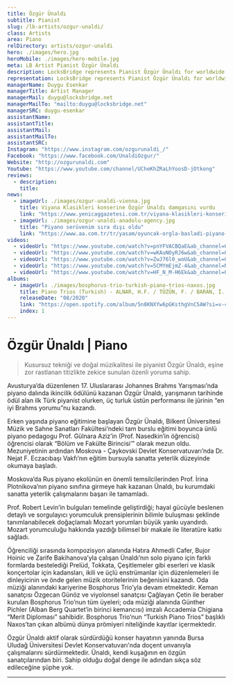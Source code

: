 ```yaml
---
title: Özgür Ünaldı
subtitle: Pianist
slug: /lb-artists/ozgur-unaldi/
class: Artists
area: Piano
relDirectory: artists/ozgur-unaldi
hero: ./images/hero.jpg
heroMobile: ./images/hero-mobile.jpg
meta: LB Artist Pianist Özgür Ünaldı
description: LocksBridge represents Pianist Özgür Ünaldı for worldwide general management.
representation: LocksBridge represents Pianist Özgür Ünaldı for worldwide general management.
managerName: Duygu Esenkar
managerTitle: Artist Manager
managerMail: duygu@locksbridge.net
managerMailTo: "mailto:duygu@locksbridge.net"
managerSRC: duygu-esenkar
assistantName:
assistantTitle:
assistantMail:
assistantMailTo:
assistantSRC:
Instagram: "https://www.instagram.com/ozgurunaldi_/"
Facebook: "https://www.facebook.com/UnaldiOzgur/"
Website: "http://ozgurunaldi.com"
Youtube: "https://www.youtube.com/channel/UCheKhZRaLhYoosD-jOtkong"
reviews:
  - description:
    title:
news:
  - imageUrl: ./images/ozgur-unaldi-vienna.jpg
    title: Viyana Klasikleri konserine Özgür Ünaldı damgasını vurdu
    link: "https://www.yenicaggazetesi.com.tr/viyana-klasikleri-konserine-ozgur-unaldi-damgasini-vurdu-318356h.htm"
  - imageUrl: ./images/ozgur-unaldi-anadolu-agency.jpg
    title: "Piyano serüvenim sıra dışı oldu"
    link: "https://www.aa.com.tr/tr/yasam/oyuncak-orgla-basladi-piyano-virtuozu-oldu/1007286"
videos:
  - videoUrl: "https://www.youtube.com/watch?v=pnYFVACBQaE&ab_channel=GedikSanat"
  - videoUrl: "https://www.youtube.com/watch?v=wKAuNOyRJ6w&ab_channel=OzgurUnaldi"
  - videoUrl: "https://www.youtube.com/watch?v=ZwJ76l0_woU&ab_channel=GokhanAybulus"
  - videoUrl: "https://www.youtube.com/watch?v=5CMYmEjmZ-4&ab_channel=NemethQuartet"
  - videoUrl: "https://www.youtube.com/watch?v=HF_N_M-H6Ek&ab_channel=OzgurUnaldi"
albums:
  - imageUrl: ./images/bosphorus-trio-turkish-piano-trios-naxos.jpg
    title: Piano Trios (Turkish) - ALNAR, H.F. / TÜZÜN, F. / BARAN, İ. / BALCI, O. (Bosphorus Trio)
    releaseDate: "08/2020"
    link: "https://open.spotify.com/album/5n8KNXYw6pGKsthgVnC5AW?si=v-4XvDrRTr2kAtcDFu3XZQ"
    index: 1
---
```

# Özgür Ünaldı | Piano

> Kusursuz tekniği ve doğal müzikalitesi ile piyanist Özgür Ünaldı, eşine zor rastlanan titizlikte zekice sunulan özenli yoruma sahip.

Avusturya’da düzenlenen 17. Uluslararası Johannes Brahms Yarışması’nda piyano dalında ikincilik ödülünü kazanan Özgür Ünaldı, yarışmanın tarihinde ödül alan ilk Türk piyanist olurken, üç turluk üstün performansı ile jürinin “en iyi Brahms yorumu”nu kazandı.

Erken yaşında piyano eğitimine başlayan Özgür Ünaldı, Bilkent Üniversitesi Müzik ve Sahne Sanatları Fakültesi’ndeki tam burslu eğitimi boyunca ünlü piyano pedagogu Prof. Gülnara Aziz’in (Prof. Nasedkin’in öğrencisi) öğrencisi olarak “Bölüm ve Fakülte Birincisi’” olarak mezun oldu. Mezuniyetinin ardından Moskova - Çaykovski Devlet Konservatuvarı’nda Dr. Nejat F. Eczacıbaşı Vakfı’nın eğitim bursuyla sanatta yeterlik düzeyinde okumaya başladı.

Moskova’da Rus piyano ekolünün en önemli temsilcilerinden Prof. İrina Plotnikova’nın piyano sınıfına girmeye hak kazanan Ünaldı, bu kurumdaki sanatta yeterlik çalışmalarını başarı ile tamamladı.

Prof. Robert Levin’in bulguları temelinde geliştirdiği; hayal gücüyle beslenen detaylı ve sorgulayıcı yorumculuk prensiplerinin bilimle buluşması şeklinde tanımlanabilecek doğaçlamalı Mozart yorumları büyük yankı uyandırdı. Mozart yorumculuğu hakkında yazdığı bilimsel bir makale ile literatüre katkı sağladı.

Öğrenciliği sırasında kompozisyon alanında Hatıra Ahmedli Cafer, Bujor Hoinic ve Zarife Bakihanova’yla çalışan Ünaldı’nın solo piyano için farklı formlarda bestelediği Prelüd, Tokkata, Çeşitlemeler gibi eserleri ve klasik konçertolar için kadansları, ikili ve üçlü enstrümanlar için düzenlemeleri ile dinleyicinin ve önde gelen müzik otoritelerinin beğenisini kazandı. Oda müziği alanındaki kariyerine Bosphorus Trio’yla devam etmektedir. Keman sanatçısı Özgecan Günöz ve viyolonsel sanatçısı Çağlayan Çetin ile beraber kurulan Bosphorus Trio’nun tüm üyeleri; oda müziği alanında Günther Pichler (Alban Berg Quartet’in birinci kemancısı) imzalı  Accademia Chigiana “Merit Diploması” sahibidir. Bosphorus Trio’nun “Turkish Piano Trios” başlıklı Naxos’tan çıkan albümü dünya prömiyeri niteliğinde kayıtlar içermektedir.

Özgür Ünaldı aktif olarak sürdürdüğü konser hayatının yanında Bursa Uludağ Üniversitesi Devlet Konservatuvarı'nda doçent unvanıyla çalışmalarını sürdürmektedir. Ünaldı, kendi kuşağının en özgün sanatçılarından biri. Sahip olduğu doğal denge ile adından sıkça söz edileceğine şüphe yok.

- - -
